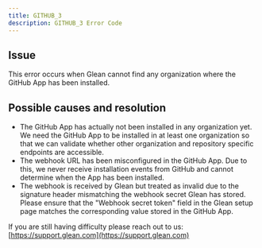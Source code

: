 ```yaml
---
title: GITHUB_3
description: GITHUB_3 Error Code
---
```


## Issue

This error occurs when Glean cannot find any organization where the GitHub App has been installed.

## Possible causes and resolution

- The GitHub App has actually not been installed in any organization yet. We need the GitHub App to be installed in at least one organization so that we can validate whether other organization and repository specific endpoints are accessible.
- The webhook URL has been misconfigured in the GitHub App. Due to this, we never receive installation events from GitHub and cannot determine when the App has been installed.
- The webhook is received by Glean but treated as invalid due to the signature header mismatching the webhook secret Glean has stored. Please ensure that the "Webhook secret token" field in the Glean setup page matches the corresponding value stored in the GitHub App.

If you are still having difficulty please reach out to us: [https://support.glean.com](https://support.glean.com)
